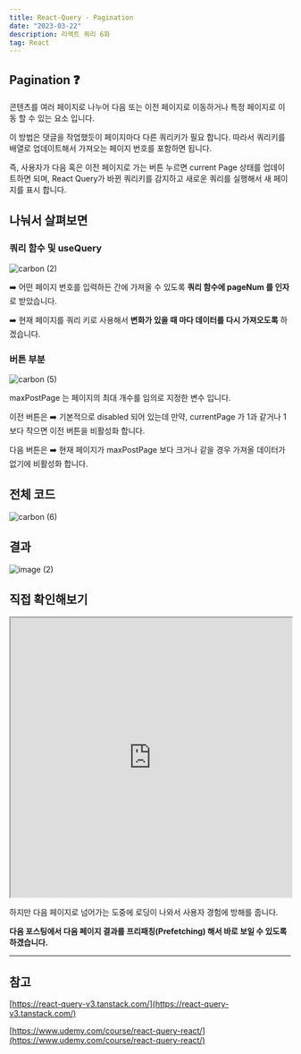 ```yaml
---
title: React-Query - Pagination
date: "2023-03-22"
description: 리액트 쿼리 6화
tag: React
---
```


## Pagination ❓

콘텐츠를 여러 페이지로 나누어 다음 또는 이전 페이지로 이동하거나 특정 페이지로 이동 할 수 있는 요소 입니다.

이 방법은 댓글을 작업했듯이 페이지마다 다른 쿼리키가 필요 합니다.
따라서 쿼리키를 배열로 업데이트해서 가져오는 페이지 번호를 포함하면 됩니다.

즉, 사용자가 다음 혹은 이전 페이지로 가는 버튼 누르면 current Page 상태를 업데이트하면 되며, React Query가 바뀐 쿼리키를 감지하고 새로운 쿼리를 실행해서 새 페이지를 표시 합니다.

## 나눠서 살펴보면

### 쿼리 함수 및 useQuery

![carbon (2)](https://user-images.githubusercontent.com/87301268/226264472-c58ddcad-3678-4732-b109-c161fe88afd0.png)

➡️ 어떤 페이지 번호를 입력하든 간에 가져올 수 있도록 **쿼리 함수에 pageNum 를 인자**로 받았습니다.

➡️ 현재 페이지를 쿼리 키로 사용해서 **변화가 있을 때 마다 데이터를 다시 가져오도록** 하겠습니다.

### 버튼 부분

![carbon (5)](https://user-images.githubusercontent.com/87301268/226265946-80a04c3b-7a98-44b7-9af3-010127ad006c.png)

maxPostPage 는 페이지의 최대 개수를 임의로 지정한 변수 입니다.

이전 버튼은
➡️ 기본적으로 disabled 되어 있는데 만약, currentPage 가 1과 같거나 1보다 작으면 이전 버튼을 비활성화 합니다.

다음 버튼은
➡️ 현재 페이지가 maxPostPage 보다 크거나 같을 경우 가져올 데이터가 없기에 비활성화 합니다.

## 전체 코드

![carbon (6)](https://user-images.githubusercontent.com/87301268/226266757-78a7d273-1199-4858-8fcb-6e97331abb32.png)

## 결과

![image (2)](https://user-images.githubusercontent.com/87301268/226267347-f86e93ca-5d09-48a1-b80a-ea4dfae1d1d4.gif)

## 직접 확인해보기

<iframe
    src="https://codesandbox.io/embed/react-query-6-suw56x?fontsize=14&hidenavigation=1&theme=dark"
    width="100%"
    height="500px"
></iframe>

하지만 다음 페이지로 넘어가는 도중에 로딩이 나와서 사용자 경험에 방해를 줍니다.

**다음 포스팅에서 다음 페이지 결과를 프리패칭(Prefetching) 해서 바로 보일 수 있도록 하겠습니다.**

---

## 참고

[https://react-query-v3.tanstack.com/](https://react-query-v3.tanstack.com/)

[https://www.udemy.com/course/react-query-react/](https://www.udemy.com/course/react-query-react/)

